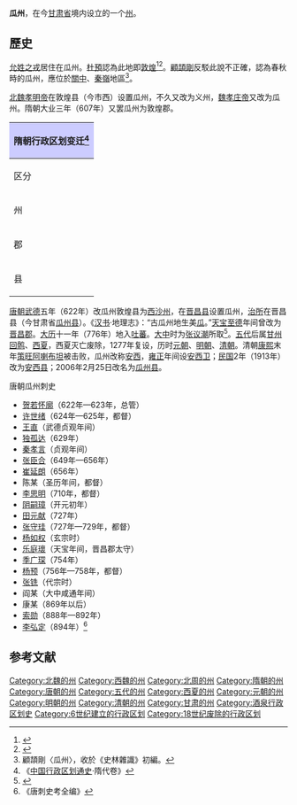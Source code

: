 {{Distinguish|瓜州古渡}}
'''瓜州'''，在今[[甘肃省|甘肃省]]境内设立的一个[[州|州]]。

==歷史==
[[允姓之戎|允姓之戎]]居住在瓜州。[[杜預|杜預]]認為此地即[[敦煌|敦煌]]<ref name="敦煌: 偉大的文化寶藏 1999 p. ">{{cite book | title=敦煌: 偉大的文化寶藏 | publisher=雲南人民出版社 | series=Selections | year=1999 | isbn=978-7-222-02867-8 | url=https://books.google.com.tw/books?id=22kRAQAAMAAJ | language=zh | access-date=2021-09-07 | page= | archive-date=2021-09-07 | archive-url=https://web.archive.org/web/20210907031859/https://books.google.com.tw/books?id=22kRAQAAMAAJ | dead-url=no }}</ref><ref name="禹貢硏究論集 1974 p. ">{{cite book | title=禹貢硏究論集 | publisher=中山圖書公司 | year=1974 | url=https://books.google.com.tw/books?id=AiXTAAAAMAAJ | language=zh | access-date=2021-09-07 | page=80-81 | archive-date=2021-09-07 | archive-url=https://web.archive.org/web/20210907034959/https://books.google.com.tw/books?id=AiXTAAAAMAAJ | dead-url=no }}</ref>。[[顧頡剛|顧頡剛]]反駁此說不正確，認為春秋時的瓜州，應位於[[關中|關中]]、[[秦嶺|秦嶺]]地區<ref>顧頡剛〈瓜州〉，收於《史林雜識》初編。</ref>。

[[北魏|北魏]][[魏孝明帝|孝明帝]]在敦煌县（今市西）设置瓜州，不久又改为义州，[[魏孝庄帝|魏孝庄帝]]又改为瓜州。隋朝大业三年（607年）又罢瓜州为敦煌郡。
{| align=center class="wikitable" style="width:600px; text-align:center"
|-
!colspan="12" style="background:#ccccff"|'''隋朝行政区划变迁'''<ref>《[[中国行政区划通史|中国行政区划通史]]·隋代卷》</ref>
|- align="center"
!区分!!colspan="3"|開皇元年!!区分!!大業3年
|-
|州||colspan="3"|'''瓜州'''||郡||'''敦煌郡'''
|-
|郡||[[敦煌郡|敦煌郡]]||[[常乐郡|常乐郡]]||[[永興郡|永興郡]]||rowspan="2"|县||rowspan="2"|[[敦煌县|敦煌县]]<br/>[[常乐县|常乐县]]<br/>[[玉門县|玉門县]]
|-
|县||[[鸣沙县|鸣沙县]]||[[涼興县|涼興县]]||[[玉門市|会稽县]]
|}
[[唐朝|唐朝]][[武德|武德]]五年（622年）改瓜州敦煌县为[[西沙州|西沙州]]，在[[晋昌县|晋昌县]]设置瓜州，[[治所|治所]]在晋昌县（今甘肃省[[瓜州县|瓜州县]]）。《[[汉书|汉书]]·地理志》：“古瓜州地生美[[瓜|瓜]]。”[[天宝_(唐朝)|天宝]][[至德_(唐朝)|至德]]年间曾改为[[晋昌郡|晋昌郡]]。[[大历|大历]]十一年（776年）地入[[吐蕃|吐蕃]]。[[大中_(唐朝)|大中]]时为[[张议潮|张议潮]]所取<ref name="西夏建筑研究 2016 p. 331">{{cite book | title=西夏建筑研究 | publisher=社会科学文献出版社 | series= | year=2016 | isbn=978-7-5097-8226-2 | url=https://books.google.com.tw/books?id=ZTISEAAAQBAJ&pg=PA331 | language=zh | access-date=2021-09-07 | page=331 | archive-date=2021-09-07 | archive-url=https://web.archive.org/web/20210907022606/https://books.google.com.tw/books?id=ZTISEAAAQBAJ&pg=PA331 | dead-url=no }}</ref>。[[五代|五代]]后属[[甘州回鹘|甘州回鹘]]、[[西夏|西夏]]，西夏灭亡废除，1277年复设，历时[[元朝|元朝]]、[[明朝|明朝]]、[[清朝|清朝]]。清朝[[康熙|康熙]]末年[[策旺阿喇布坦|策旺阿喇布坦]]被击败，瓜州改称[[安西|安西]]，[[雍正|雍正]]年间设[[安西卫|安西卫]]；[[中華民國|民国]]2年（1913年）改为[[安西县|安西县]]；2006年2月25日改名为[[瓜州县|瓜州县]]。
;唐朝瓜州刺史
*[[贺若怀廓|贺若怀廓]]（622年—623年，总管）
*[[许世绪|许世绪]]（624年—625年，都督）
*[[王直|王直]]（武德贞观年间）
*[[独孤达|独孤达]]（629年）
*[[秦孝言|秦孝言]]（贞观年间）
*[[张臣合|张臣合]]（649年—656年）
*[[崔延朗|崔延朗]]（656年）
*陈某（圣历年间，都督）
*[[李思明|李思明]]（710年，都督）
*[[阴嗣璋|阴嗣璋]]（开元初年）
*[[田元献|田元献]]（727年）
*[[张守珪|张守珪]]（727年—729年，都督）
*[[杨如权|杨如权]]（玄宗时）
*[[乐庭瓌|乐庭瓌]]（天宝年间，晋昌郡太守）
*[[季广琛|季广琛]]（754年）
*[[杨预|杨预]]（756年—758年，都督）
*[[张铣|张铣]]（代宗时）
*阎某（大中咸通年间）
*康某（869年以后）
*[[索勋|索勋]]（888年—892年）
*[[李弘定|李弘定]]（894年）<ref>《唐刺史考全编》</ref>

==参考文献==
{{reflist}}
{{隋朝行政區劃|nocat}}
{{唐朝行政區劃|nocat}}
[[Category:北魏的州|Category:北魏的州]]
[[Category:西魏的州|Category:西魏的州]]
[[Category:北周的州|Category:北周的州]]
[[Category:隋朝的州|Category:隋朝的州]]
[[Category:唐朝的州|Category:唐朝的州]]
[[Category:五代的州|Category:五代的州]]
[[Category:西夏的州|Category:西夏的州]]
[[Category:元朝的州|Category:元朝的州]]
[[Category:明朝的州|Category:明朝的州]]
[[Category:清朝的州|Category:清朝的州]]
[[Category:甘肃的州|Category:甘肃的州]]
[[Category:酒泉行政区划史|Category:酒泉行政区划史]]
[[Category:6世纪建立的行政区划|Category:6世纪建立的行政区划]]
[[Category:18世纪废除的行政区划|Category:18世纪废除的行政区划]]